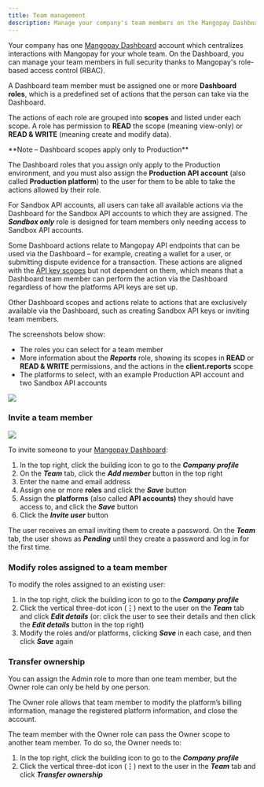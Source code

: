 ```yaml
---
title: Team management
description: Manage your company's team members on the Mangopay Dashboard using role-based access control (RBAC)
---
```


Your company has one <a href="https://hub.mangopay.com/" target="_blank">Mangopay Dashboard</a> account which centralizes interactions with Mangopay for your whole team. On the Dashboard, you can manage your team members in full security thanks to Mangopay's role-based access control (RBAC).

A Dashboard team member must be assigned one or more **Dashboard roles**, which is a predefined set of actions that the person can take via the Dashboard.

The actions of each role are grouped into **scopes** and listed under each scope. A role has permission to **READ** the scope (meaning view-only) or **READ & WRITE** (meaning create and modify data).

<CardGroup cols={2}>
<Card title="Roles, scopes, and actions ->" href="/dashboard/team/roles">

</Card>
</CardGroup>

<Note>
**Note – Dashboard scopes apply only to Production**

The Dashboard roles that you assign only apply to the Production environment, and you must also assign the **Production API account** (also called **Production platform**) to the user for them to be able to take the actions allowed by their role.

For Sandbox API accounts, all users can take all available actions via the Dashboard for the Sandbox API accounts to which they are assigned. The ***Sandbox only*** role is designed for team members only needing access to Sandbox API accounts.
</Note>

Some Dashboard actions relate to Mangopay API endpoints that can be used via the Dashboard – for example, creating a wallet for a user, or submitting dispute evidence for a transaction. These actions are aligned with the [API key scopes](/api-reference/overview/api-keys) but not dependent on them, which means that a Dashboard team member can perform the action via the Dashboard regardless of how the platforms API keys are set up.

Other Dashboard scopes and actions relate to actions that are exclusively available via the Dashboard, such as creating Sandbox API keys or inviting team members.

The screenshots below show:
- The roles you can select for a team member
- More information about the ***Reports*** role, showing its scopes in **READ** or **READ & WRITE** permissions, and the actions in the **client.reports** scope
- The platforms to select, with an example Production API account and two Sandbox API accounts

<img src="/images/dashboard-roles.png" class="rounded-lg"/>

### Invite a team member

<img src="/images/dashboard-team-invite.png" class="rounded-lg"/>

To invite someone to your <a href="https://hub.mangopay.com/" target="_blank">Mangopay Dashboard</a>: 

1. In the top right, click the building icon to go to the ***Company profile***
2. On the ***Team*** tab, click the ***Add member*** button in the top right
3. Enter the name and email address 
4. Assign one or more **roles** and click the ***Save*** button
5. Assign the **platforms** (also called **API accounts)** they should have access to, and click the ***Save*** button
6. Click the ***Invite user*** button

The user receives an email inviting them to create a password. On the ***Team*** tab, the user shows as ***Pending*** until they create a password and log in for the first time.

### Modify roles assigned to a team member

To modify the roles assigned to an existing user: 

1. In the top right, click the building icon to go to the ***Company profile***
2. Click the vertical three-dot icon (**⋮**) next to the user on the ***Team*** tab and click ***Edit details*** (or: click the user to see their details and then click the ***Edit details*** button in the top right)
3. Modify the roles and/or platforms, clicking ***Save*** in each case, and then click ***Save*** again

### Transfer ownership

You can assign the Admin role to more than one team member, but the Owner role can only be held by one person.

The Owner role allows that team member to modify the platform’s billing information, manage the registered platform information, and close the account. 

The team member with the Owner role can pass the Owner scope to another team member. To do so, the Owner needs to:

1. In the top right, click the building icon to go to the ***Company profile***
2. Click the vertical three-dot icon (**⋮**) next to the user in the ***Team*** tab and click ***Transfer ownership***